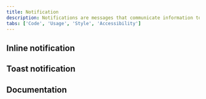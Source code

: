 ```yaml
---
title: Notification
description: Notifications are messages that communicate information to the user. The two main types of notificaitons are toast notifications and inline notifications.
tabs: ['Code', 'Usage', 'Style', 'Accessibility']
---
```


## Inline notification

<ComponentCode
  name="Inline notification"
  component="notification"
  variation="inline-notification"
  hasReactVersion="notifications--inline"
  hasVueVersion="inlinenotification--default"
  hasAngularVersion="?path=/story/notification--basic"
  codepen="NmNrLg"></ComponentCode>

## Toast notification

<ComponentCode
  name="Toast notification"
  component="notification"
  variation="toast-notification"
  hasReactVersion="notifications--toast"
  hasVueVersion="toastnotification--default"
  hasAngularVersion="?path=/story/notification--toast"
  codepen="vMGKQO"></ComponentCode>

## Documentation

<ComponentDocs component="notification"></ComponentDocs>
